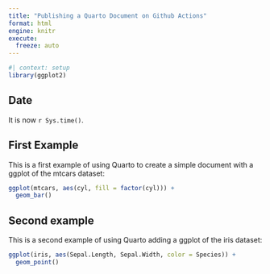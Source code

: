 ```yaml
---
title: "Publishing a Quarto Document on Github Actions"
format: html
engine: knitr
execute:
  freeze: auto
---
```


```r
#| context: setup
library(ggplot2)
```

## Date

It is now `r Sys.time()`.

## First Example

This is a first example of using Quarto to create a simple document with a ggplot of the mtcars dataset:

```r
ggplot(mtcars, aes(cyl, fill = factor(cyl))) +
  geom_bar()
```

## Second example

This is a second example of using Quarto adding a ggplot of the iris dataset:

```r
ggplot(iris, aes(Sepal.Length, Sepal.Width, color = Species)) +
  geom_point()
```
